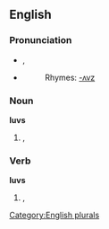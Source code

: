 ==English==

===Pronunciation===
* {{IPA|/lʌvz/}}, {{SAMPA|/lVvz/}}
* {{audio|en-us-loves.ogg|Audio (US)}}
*: Rhymes: [[Rhymes:English:-ʌv|-ʌvz]]

===Noun===
'''luvs'''

# {{alternative spelling of|luvz|nodot=t}}, {{plural of |[[luv]]|nocap=t}}

===Verb===
'''luvs'''

# {{alternative spelling of|luvz|nodot=t}}, {{third-person singular of|[[luv]]|nocap=t}}

[[Category:English plurals]]